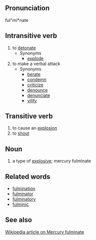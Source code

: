 ==Pronunciation==
ful"mi*nate

==Intransitive verb==
# to [[detonate]]
#* Synonyms
#** [[explode]]
# to make a verbal attack
#* Synonyms
#** [[berate]]
#** [[condemn]]
#** [[criticize]]
#** [[denounce]]
#** [[denunciate]]
#** [[vilify]]

==Transitive verb==
# to cause an [[explosion]]
# to [[shout]]

==Noun==
# a type of [[explosive]]; mercury fulminate

==Related words==
* [[fulmination]]
* [[fulminator]]
* [[fulminatory]]
* [[fulminic]]

==See also==
[http://en.wikipedia.org/wiki/Mercury_fulminate Wikipedia article on Mercury fulminate]